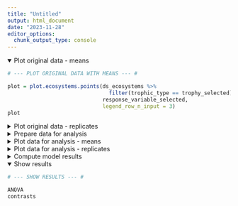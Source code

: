 ```yaml
---
title: "Untitled"
output: html_document
date: "2023-11-28"
editor_options: 
  chunk_output_type: console
---
```


<details  open = "open">
<summary>Plot original data - means</summary>
```r

# --- PLOT ORIGINAL DATA WITH MEANS --- #

plot = plot.ecosystems.points(ds_ecosystems %>% 
                                filter(trophic_type == trophy_selected),
                              response_variable_selected,
                              legend_row_n_input = 3)
plot
```
</details>

<details>
<summary>Plot original data - replicates</summary>
```r

# --- PLOT ORIGINAL DATA WITH SINGLE REPLICATES --- #

plot.ecosystems.replicates.one.by.one(ds_ecosystems,
                                      ecosystem_size_and_trophy_selected,
                                      response_variable_selected)
```
</details>

<details>
<summary>Prepare data for analysis</summary>
```r

# --- PREPARE DATA FOR ANALYSIS --- #

# Add baselines

baselines = ds_ecosystems %>%
  filter(time_point == time_point_of_baselines) %>%
  select(ecosystem_ID,
         all_of(response_variable_selected)) %>%
  rename(baseline = all_of(response_variable_selected))

data_for_analysis = ds_ecosystems %>%
  left_join(baselines)

# Filter data

data_for_analysis = data_for_analysis %>%
  filter(trophic_type == trophy_selected,
         time_point %in% time_points_model,
         !is.na(!!sym(response_variable_selected))) %>%
  mutate(ecosystem_ID = as.character(ecosystem_ID),
         size = NA,
         size = case_when(ecosystem_size == "small" ~ "S",
                          ecosystem_size == "medium" ~ "M",
                          ecosystem_size == "large" ~ "L",
                          TRUE ~ size),
         size = factor(size, levels = c("S", "M", "L")),
         size = as.character(size))
```
</details>

<details>
<summary>Plot data for analysis - means</summary>
```r

# --- PLOT DATA FOR ANALYSIS WITH MEANS --- #

plot.ecosystems.points(data_for_analysis,
                       response_variable_selected,
                       legend_row_n_input = 3)
```
</details>

<details>
<summary>Plot data for analysis - replicates</summary>
```r

# --- PLOT DATA FOR ANALYSIS WITH SINGLE REPLICATES --- #

plot.ecosystems.replicates.one.by.one(data_for_analysis,
                                      ecosystem_size_and_trophy_selected,
                                      response_variable_selected)
```
</details>

<details>
<summary>Compute model results</summary>

```r

# --- DEFINE FORMULA --- #

formula = paste("get(response_variable_selected) ~",
                "size * connection +",
                "(1 | baseline) +",
                "(1 | day)") %>%
  print()

formula = as.formula(formula)
```

```r

# --- CREATE MODEL (WITH NORMAL DISTRIBUTION) --- #
  
 model = lmer(formula,
             data = data_for_analysis,
             REML = FALSE,
             control = lmerControl(optimizer = "Nelder_Mead"))
```

```r

# --- CREATE MODEL (WITH TWEEDIE DISTRIBUTION) --- #


if(trophy_selected != "heterotrophic" && response_variable_selected != "median_body_size_µm2"){
  

  model <- glmmTMB::glmmTMB(formula,
                            data = data_for_analysis,
                            family = glmmTMB::tweedie(link = "log"))
}

if(trophy_selected == "heterotrophic" && response_variable_selected == "median_body_size_µm2"){
  
 model <- glmmTMB(formula,
                  data = data_for_analysis,
                  family = glmmTMB::tweedie(link = "log"),
                  control = glmmTMBControl(optimizer = optim, 
                                           optArgs = list(method = "BFGS"))) 
}
```

```r

# --- PLOT RESIDUALS --- #

qqnorm(resid(model))
qqline(resid(model))

create.res.vs.fit.ecosystems(model,
                             data_for_analysis)
```

```r

# --- SHOW MODEL SUMMARY --- #

print(summary(model), digits = 3)
```


```r

# --- PERFORM ANOVA (GAUSSIAN) --- #

ANOVA = anova(model) %>%
  print()
```

```r

# --- PERFORM ANOVA --- #

ANOVA = car::Anova(model, type = "III") %>%
  print()
```

```r

# --- ESTIMATE MARGINAL MEANS --- #

emmeans_output = emmeans(model,
                         specs = pairwise ~ size:connection,
                         adjust = "tukey",
                         bias.adj = TRUE,
                         lmer.df = "satterthwaite")
```

```r

# --- CODE THE CONTRAST LEVELS --- #

emmeans_output

L_unconnected = c(1, 0, 0, 0, 0, 0)
M_unconnected = c(0, 1, 0, 0, 0, 0)
S_unconnected = c(0, 0, 1, 0, 0, 0)
L_connected = c(0, 0, 0, 1, 0, 0)
M_connected = c(0, 0, 0, 0, 1, 0)
S_connected = c(0, 0, 0, 0, 0, 1)
```

```r

# --- CALCULATE CONTRASTS YOU ARE INTERESTED IN (T-RATIO, USED FOR RESPONSE VARIABLES WITH NORMAL DISTRIBUTION)--- #

n_of_digits = 3
contrasts = contrast(emmeans_output, 
         method = list("small connection effect" = S_connected - S_unconnected,
                       "medium connection effect" = M_connected - M_unconnected,
                       "large connection effect" = L_connected - L_unconnected,
                       "Size effect in unconnected (L - S)" = L_unconnected - S_unconnected,
                       "Size effect in unconnected (M - S)" = M_unconnected - S_unconnected,
                       "Size effect in connected (L - S)" = L_connected - S_connected,
                       "Size effect in connected (M - S)" = M_connected - S_connected)) %>%
  as.data.frame() %>%
  mutate(p.value = round(p.value, digits = n_of_digits),
         estimate = round(estimate, digits = n_of_digits),
         SE = round(SE, digits = n_of_digits),
         df = round(df, digits = n_of_digits),
         t.ratio = round(t.ratio, digits = n_of_digits),
         e = "",
         e = ifelse(p.value > 0.1, 
                           "",
                           e),
         e = ifelse(p.value < 0.05, 
                           "*",
                           e),
         e = ifelse(p.value < 0.01, 
                           "**",
                           e),
         e = ifelse(p.value < 0.001, 
                           "***",
                           e)) %>%
  rename(" " = e)
```

```r

# --- CALCULATE CONTRASTS YOU ARE INTERESTED IN (Z RATIO, USED FOR REPONSE VARIABLES WITH TWEEDIE DISRIBUTION) --- #

n_of_digits = 3
contrasts = contrast(emmeans_output, 
         method = list("small connection effect" = S_connected - S_unconnected,
                       "medium connection effect" = M_connected - M_unconnected,
                       "large connection effect" = L_connected - L_unconnected,
                       "Size effect in unconnected (L - S)" = L_unconnected - S_unconnected,
                       "Size effect in unconnected (M - S)" = M_unconnected - S_unconnected,
                       "Size effect in connected (L - S)" = L_connected - S_connected,
                       "Size effect in connected (M - S)" = M_connected - S_connected)) %>%
  as.data.frame() %>%
  mutate(p.value = round(p.value, digits = n_of_digits),
         estimate = round(estimate, digits = n_of_digits),
         SE = round(SE, digits = n_of_digits),
         df = round(df, digits = n_of_digits),
         z.ratio = round(z.ratio, digits = n_of_digits),
         e = "",
         e = ifelse(p.value > 0.1, 
                           "",
                           e),
         e = ifelse(p.value < 0.05, 
                           "*",
                           e),
         e = ifelse(p.value < 0.01, 
                           "**",
                           e),
         e = ifelse(p.value < 0.001, 
                           "***",
                           e)) %>%
  rename(" " = e)
```
</details>

<details open = "open">
<summary>Show results</summary>
```r

# --- SHOW RESULTS --- #

ANOVA
contrasts
```
</details>